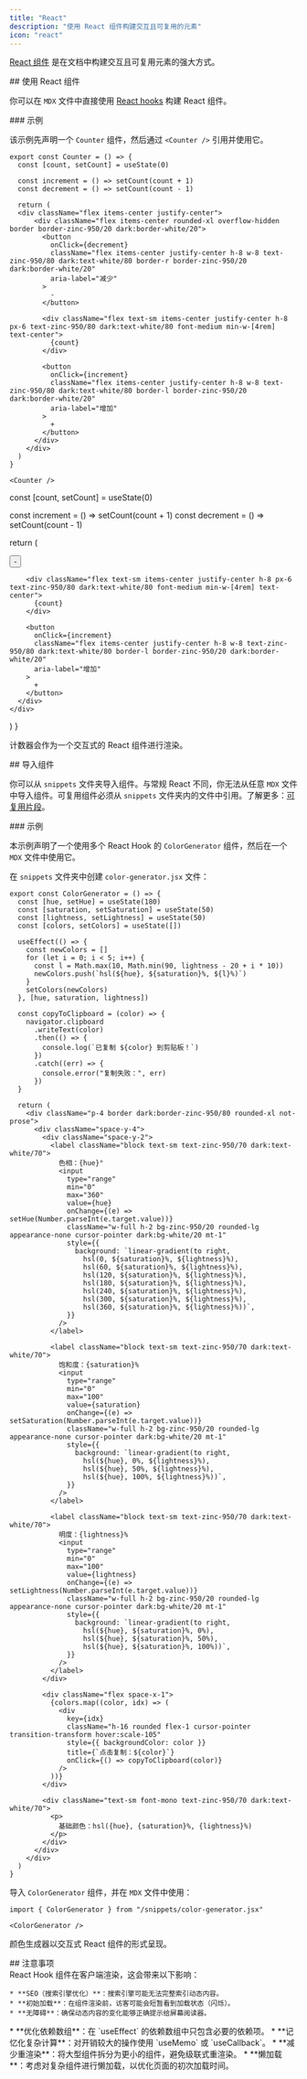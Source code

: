 ```yaml
---
title: "React"
description: "使用 React 组件构建交互且可复用的元素"
icon: "react"
---
```



[React 组件](https://react.dev) 是在文档中构建交互且可复用元素的强大方式。

<div id="using-react-components">
  ## 使用 React 组件
</div>

你可以在 `MDX` 文件中直接使用 [React hooks](https://react.dev/reference/react/hooks) 构建 React 组件。

<div id="example">
  ### 示例
</div>

该示例先声明一个 `Counter` 组件，然后通过 `<Counter />` 引用并使用它。

```mdx
export const Counter = () => {
  const [count, setCount] = useState(0)

  const increment = () => setCount(count + 1)
  const decrement = () => setCount(count - 1)

  return (
  <div className="flex items-center justify-center">
      <div className="flex items-center rounded-xl overflow-hidden border border-zinc-950/20 dark:border-white/20">
        <button
          onClick={decrement}
          className="flex items-center justify-center h-8 w-8 text-zinc-950/80 dark:text-white/80 border-r border-zinc-950/20 dark:border-white/20"
          aria-label="减少"
        >
          -
        </button>

        <div className="flex text-sm items-center justify-center h-8 px-6 text-zinc-950/80 dark:text-white/80 font-medium min-w-[4rem] text-center">
          {count}
        </div>

        <button
          onClick={increment}
          className="flex items-center justify-center h-8 w-8 text-zinc-950/80 dark:text-white/80 border-l border-zinc-950/20 dark:border-white/20"
          aria-label="增加"
        >
          +
        </button>
      </div>
    </div>
  )
}

<Counter />
```

  const [count, setCount] = useState(0)

  const increment = () => setCount(count + 1)
  const decrement = () => setCount(count - 1)

  return (
  <div className="flex items-center justify-center">
      <div className="flex items-center rounded-xl overflow-hidden border border-zinc-950/20 dark:border-white/20">
        <button
          onClick={decrement}
          className="flex items-center justify-center h-8 w-8 text-zinc-950/80 dark:text-white/80 border-r border-zinc-950/20 dark:border-white/20"
          aria-label="减少"
        >
          -
        </button>

        <div className="flex text-sm items-center justify-center h-8 px-6 text-zinc-950/80 dark:text-white/80 font-medium min-w-[4rem] text-center">
          {count}
        </div>

        <button
          onClick={increment}
          className="flex items-center justify-center h-8 w-8 text-zinc-950/80 dark:text-white/80 border-l border-zinc-950/20 dark:border-white/20"
          aria-label="增加"
        >
          +
        </button>
      </div>
    </div>
  )
}

计数器会作为一个交互式的 React 组件进行渲染。

<Counter />

<div id="importing-components">
  ## 导入组件
</div>

你可以从 `snippets` 文件夹导入组件。与常规 React 不同，你无法从任意 `MDX` 文件中导入组件。可复用组件必须从 `snippets` 文件夹内的文件中引用。了解更多：[可复用片段](/zh/reusable-snippets)。

<div id="example">
  ### 示例
</div>

本示例声明了一个使用多个 React Hook 的 `ColorGenerator` 组件，然后在一个 `MDX` 文件中使用它。

在 `snippets` 文件夹中创建 `color-generator.jsx` 文件：

```mdx /snippets/color-generator.jsx [expandable]
export const ColorGenerator = () => {
  const [hue, setHue] = useState(180)
  const [saturation, setSaturation] = useState(50)
  const [lightness, setLightness] = useState(50)
  const [colors, setColors] = useState([])

  useEffect(() => {
    const newColors = []
    for (let i = 0; i < 5; i++) {
      const l = Math.max(10, Math.min(90, lightness - 20 + i * 10))
      newColors.push(`hsl(${hue}, ${saturation}%, ${l}%)`)
    }
    setColors(newColors)
  }, [hue, saturation, lightness])

  const copyToClipboard = (color) => {
    navigator.clipboard
      .writeText(color)
      .then(() => {
        console.log(`已复制 ${color} 到剪贴板！`)
      })
      .catch((err) => {
        console.error("复制失败：", err)
      })
  }

  return (
    <div className="p-4 border dark:border-zinc-950/80 rounded-xl not-prose">
      <div className="space-y-4">
        <div className="space-y-2">
          <label className="block text-sm text-zinc-950/70 dark:text-white/70">
            色相：{hue}°
            <input
              type="range"
              min="0"
              max="360"
              value={hue}
              onChange={(e) => setHue(Number.parseInt(e.target.value))}
              className="w-full h-2 bg-zinc-950/20 rounded-lg appearance-none cursor-pointer dark:bg-white/20 mt-1"
              style={{
                background: `linear-gradient(to right, 
                  hsl(0, ${saturation}%, ${lightness}%), 
                  hsl(60, ${saturation}%, ${lightness}%), 
                  hsl(120, ${saturation}%, ${lightness}%), 
                  hsl(180, ${saturation}%, ${lightness}%), 
                  hsl(240, ${saturation}%, ${lightness}%), 
                  hsl(300, ${saturation}%, ${lightness}%), 
                  hsl(360, ${saturation}%, ${lightness}%))`,
              }}
            />
          </label>

          <label className="block text-sm text-zinc-950/70 dark:text-white/70">
            饱和度：{saturation}%
            <input
              type="range"
              min="0"
              max="100"
              value={saturation}
              onChange={(e) => setSaturation(Number.parseInt(e.target.value))}
              className="w-full h-2 bg-zinc-950/20 rounded-lg appearance-none cursor-pointer dark:bg-white/20 mt-1"
              style={{
                background: `linear-gradient(to right, 
                  hsl(${hue}, 0%, ${lightness}%), 
                  hsl(${hue}, 50%, ${lightness}%), 
                  hsl(${hue}, 100%, ${lightness}%))`,
              }}
            />
          </label>

          <label className="block text-sm text-zinc-950/70 dark:text-white/70">
            明度：{lightness}%
            <input
              type="range"
              min="0"
              max="100"
              value={lightness}
              onChange={(e) => setLightness(Number.parseInt(e.target.value))}
              className="w-full h-2 bg-zinc-950/20 rounded-lg appearance-none cursor-pointer dark:bg-white/20 mt-1"
              style={{
                background: `linear-gradient(to right, 
                  hsl(${hue}, ${saturation}%, 0%), 
                  hsl(${hue}, ${saturation}%, 50%), 
                  hsl(${hue}, ${saturation}%, 100%))`,
              }}
            />
          </label>
        </div>

        <div className="flex space-x-1">
          {colors.map((color, idx) => (
            <div
              key={idx}
              className="h-16 rounded flex-1 cursor-pointer transition-transform hover:scale-105"
              style={{ backgroundColor: color }}
              title={`点击复制：${color}`}
              onClick={() => copyToClipboard(color)}
            />
          ))}
        </div>

        <div className="text-sm font-mono text-zinc-950/70 dark:text-white/70">
          <p>
            基础颜色：hsl({hue}, {saturation}%, {lightness}%)
          </p>
        </div>
      </div>
    </div>
  )
}
```

导入 `ColorGenerator` 组件，并在 `MDX` 文件中使用：

```mdx
import { ColorGenerator } from "/snippets/color-generator.jsx"

<ColorGenerator />
```

颜色生成器以交互式 React 组件的形式呈现。

<ColorGenerator />

<div id="considerations">
  ## 注意事项
</div>

<AccordionGroup>
  <Accordion title="客户端渲染的影响">
    React Hook 组件在客户端渲染，这会带来以下影响：

    * **SEO（搜索引擎优化）**：搜索引擎可能无法完整索引动态内容。
    * **初始加载**：在组件渲染前，访客可能会短暂看到加载状态（闪烁）。
    * **无障碍**：确保动态内容的变化能够正确提示给屏幕阅读器。
  </Accordion>

  <Accordion title="性能最佳实践">
    * **优化依赖数组**：在 `useEffect` 的依赖数组中只包含必要的依赖项。
    * **记忆化复杂计算**：对开销较大的操作使用 `useMemo` 或 `useCallback`。
    * **减少重渲染**：将大型组件拆分为更小的组件，避免级联式重渲染。
    * **懒加载**：考虑对复杂组件进行懒加载，以优化页面的初次加载时间。
  </Accordion>
</AccordionGroup>
